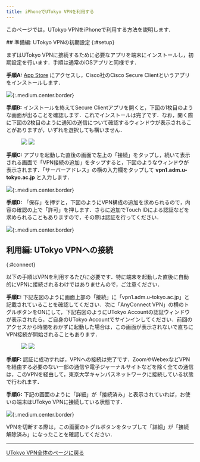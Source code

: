 ```yaml
---
title: iPhoneでUTokyo VPNを利用する 
---
```


このページでは，UTokyo VPNをiPhoneで利用する方法を説明します．

<SubpageBeginning />
## 準備編: UTokyo VPNの初期設定
{:#setup}

まずはUTokyo VPNに接続するために必要なアプリを端末にインストールし，初期設定を行います．手順は通常のiOSアプリと同様です．

**手順A:** [App Store](https://apps.apple.com/jp/app/cisco-anyconnect/id1135064690) にアクセスし，Cisco社のCisco Secure Clientというアプリをインストールします．

![](img/iphone01-app-store.png){:.medium.center.border}

**手順B:** インストールを終えてSecure Clientアプリを開くと，下図の1枚目のような画面が出ることを確認します．これでインストールは完了です．なお，開く際に下図の2枚目のように通知の送信について確認するウィンドウが表示されることがありますが，いずれを選択しても構いません．

<figure class="gallery">
  <img src="img/iphone02-setup_home.png" class="border" />
  <img src="img/iphone03-setup_home_popup_notify.png" class="border" />
</figure>

**手順C:** アプリを起動した直後の画面で左上の「接続」をタップし，続いて表示される画面で「VPN接続の追加」をタップすると，下図のようなウィンドウが表示されます．「サーバーアドレス」の横の入力欄をタップして **vpn1.adm.u-tokyo.ac.jp** と入力します．

![](img/iphone04-setup_home_connections_add-vpn-connection.png){:.medium.center.border}

**手順D:** 「保存」を押すと，下図のようにVPN構成の追加を求められるので，内容の確認の上で「許可」を押します．さらに追加でTouch IDによる認証などを求められることもありますので，その際は認証を行ってください．

![](img/iphone05-setup_home_connections_add-vpn-connection_popup_config.png){:.medium.center.border}


## 利用編: UTokyo VPNへの接続
{:#connect}

以下の手順はVPNを利用するたびに必要です．特に端末を起動した直後に自動的にVPNに接続されるわけではありませんので，ご注意ください．

**手順E:** 下記左図のように画面上部の「接続」に「vpn1.adm.u-tokyo.ac.jp」と記載されていることを確認してください．次に「AnyConnect VPN」の横のトグルボタンをONにして，下記右図のようにUTokyo Accountの認証ウィンドウが表示されたら，ご自身のUTokyo Accountでサインインしてください．前回のアクセスから時間をおかずに起動した場合は，この画面が表示されないで直ちにVPN接続が開始されることもあります．

<figure class="gallery">
  <img src="img/iphone06-home_disconnected.png" class="border" />
  <img src="img/iphone07-signin_.png" class="border" />
</figure>

<HelpMfa />
<HelpMultipleUsers />

**手順F:** 認証に成功すれば，VPNへの接続は完了です．ZoomやWebexなどVPNを経由する必要のない一部の通信や電子ジャーナルサイトなどを除く全ての通信は，このVPNを経由して，東京大学キャンパスネットワークに接続している状態で行われます．

<HelpSecurityEducation />

**手順G:** 下記の画面のように「詳細」が「接続済み」と表示されていれば，お使いの端末はUTokyo VPNに接続している状態です．

![](img/iphone08-home_connected.png){:.medium.center.border}

VPNを切断する際は，この画面のトグルボタンをタップして「詳細」が「接続解除済み」になったことを確認してください．

---

[UTokyo VPN全体のページに戻る](.)
